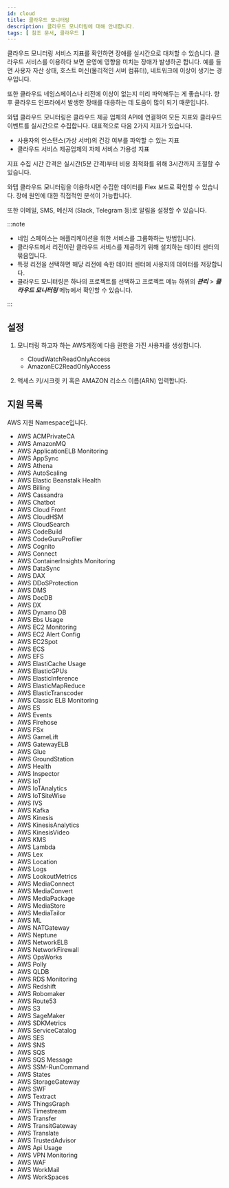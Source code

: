 ```yaml
---
id: cloud
title: 클라우드 모니터링
description: 클라우드 모니터링에 대해 안내합니다.
tags: [ 참조 문서, 클라우드 ]
---
```


클라우드 모니터링 서비스 지표를 확인하면 장애를 실시간으로 대처할 수 있습니다. 클라우드 서비스를 이용하다 보면 운영에 영향을 미치는 장애가 발생하곤 합니다. 예를 들면 사용자 자산 상태, 호스트 머신(물리적인 서버 컴퓨터), 네트워크에 이상이 생기는 경우입니다.

또한 클라우드 네임스페이스나 리전에 이상이 없는지 미리 파악해두는 게 좋습니다. 향후 클라우드 인프라에서 발생한 장애를 대응하는 데 도움이 많이 되기 때문입니다.



와탭 클라우드 모니터링은 클라우드 제공 업체의 API에 연결하여 모든 지표와 클라우드 이벤트를 실시간으로 수집합니다.
대표적으로 다음 2가지 지표가 있습니다.

* 사용자의 인스턴스(가상 서버)의 건강 여부를 파악할 수 있는 지표
* 클라우드 서비스 제공업체의 자체 서비스 가용성 지표

지표 수집 시간 간격은 실시간(5분 간격)부터 비용 최적화를 위해 3시간까지 조절할 수 있습니다.

와탭 클라우드 모니터링을 이용하시면 수집한 데이터를 Flex 보드로 확인할 수 있습니다. 장애 원인에 대한 직접적인 분석이 가능합니다.

또한 이메일, SMS, 메신저 (Slack, Telegram 등)로 알림을 설정할 수 있습니다.

:::note

* 네임 스페이스는 애플리케이션을 위한 서비스를 그룹화하는 방법입니다.
* 클라우드에서 리전이란 클라우드 서비스를 제공하기 위해 설치하는 데이터 센터의 묶음입니다.
* 특정 리전을 선택하면 해당 리전에 속한 데이터 센터에 사용자의 데이터를 저장합니다.
* 클라우드 모니터링은 하나의 프로젝트를 선택하고 프로젝트 메뉴 하위의 ***관리*** > ***클라우드 모니터링*** 메뉴에서 확인할 수 있습니다.

:::

## 설정

1. 모니터링 하고자 하는 AWS계정에 다음 권한을 가진 사용자를 생성합니다.

    * CloudWatchReadOnlyAccess
    * AmazonEC2ReadOnlyAccess

1. 액세스 키/시크릿 키 혹은 AMAZON 리소스 이름(ARN) 입력합니다.

## 지원 목록

AWS 지원 Namespace입니다.

* AWS ACMPrivateCA
* AWS AmazonMQ
* AWS ApplicationELB Monitoring
* AWS AppSync
* AWS Athena
* AWS AutoScaling
* AWS Elastic Beanstalk Health
* AWS Billing
* AWS Cassandra
* AWS Chatbot
* AWS Cloud Front
* AWS CloudHSM
* AWS CloudSearch
* AWS CodeBuild
* AWS CodeGuruProfiler
* AWS Cognito
* AWS Connect
* AWS ContainerInsights Monitoring
* AWS DataSync
* AWS DAX
* AWS DDoSProtection
* AWS DMS
* AWS DocDB
* AWS DX
* AWS Dynamo DB
* AWS Ebs Usage
* AWS EC2 Monitoring
* AWS EC2 Alert Config
* AWS EC2Spot
* AWS ECS
* AWS EFS
* AWS ElastiCache Usage
* AWS ElasticGPUs
* AWS ElasticInference
* AWS ElasticMapReduce
* AWS ElasticTranscoder
* AWS Classic ELB Monitoring
* AWS ES
* AWS Events
* AWS Firehose
* AWS FSx
* AWS GameLift
* AWS GatewayELB
* AWS Glue
* AWS GroundStation
* AWS Health
* AWS Inspector
* AWS IoT
* AWS IoTAnalytics
* AWS IoTSiteWise
* AWS IVS
* AWS Kafka
* AWS Kinesis
* AWS KinesisAnalytics
* AWS KinesisVideo
* AWS KMS
* AWS Lambda
* AWS Lex
* AWS Location
* AWS Logs
* AWS LookoutMetrics
* AWS MediaConnect
* AWS MediaConvert
* AWS MediaPackage
* AWS MediaStore
* AWS MediaTailor
* AWS ML
* AWS NATGateway
* AWS Neptune
* AWS NetworkELB
* AWS NetworkFirewall
* AWS OpsWorks
* AWS Polly
* AWS QLDB
* AWS RDS Monitoring
* AWS Redshift
* AWS Robomaker
* AWS Route53
* AWS S3
* AWS SageMaker
* AWS SDKMetrics
* AWS ServiceCatalog
* AWS SES
* AWS SNS
* AWS SQS
* AWS SQS Message
* AWS SSM-RunCommand
* AWS States
* AWS StorageGateway
* AWS SWF
* AWS Textract
* AWS ThingsGraph
* AWS Timestream
* AWS Transfer
* AWS TransitGateway
* AWS Translate
* AWS TrustedAdvisor
* AWS Api Usage
* AWS VPN Monitoring
* AWS WAF
* AWS WorkMail
* AWS WorkSpaces